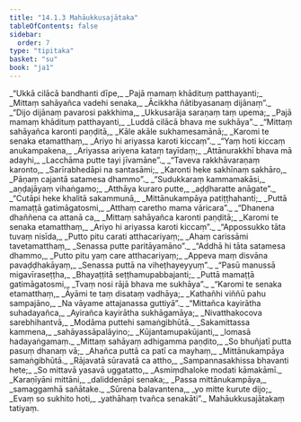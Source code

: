 ```yaml
---
title: "14.1.3 Mahāukkusajātaka"
tableOfContents: false
sidebar:
  order: 7
type: "tipitaka"
basket: "su"
book: "ja1"
---
```



<DynamicBreadcrumb />

<Division number="44" book="ja1" bookNo="22" page="142">

<Paragraph number="2593" type="verses" book="ja1">
_“Ukkā cilācā bandhanti dīpe,_  
_Pajā mamaṃ khādituṃ patthayanti;_  
_Mittaṃ sahāyañca vadehi senaka,_  
_Ācikkha ñātibyasanaṃ dijānaṃ”._  

</Paragraph>

</Division>
<Division number="45" book="ja1" bookNo="22" page="142">

<Paragraph number="2594" type="verses" book="ja1">
_“Dijo dijānaṃ pavarosi pakkhima,_  
_Ukkusarāja saraṇaṃ taṃ upema;_  
_Pajā mamaṃ khādituṃ patthayanti,_  
_Luddā cilācā bhava me sukhāya”._  

</Paragraph>

</Division>
<Division number="46" book="ja1" bookNo="22" page="142">

<Paragraph number="2595" type="verses" book="ja1">
_“Mittaṃ sahāyañca karonti paṇḍitā,_  
_Kāle akāle sukhamesamānā;_  
_Karomi te senaka etamatthaṃ,_  
_Ariyo hi ariyassa karoti kiccaṃ”._  

</Paragraph>

</Division>
<Division number="47" book="ja1" bookNo="22" page="142">

<Paragraph number="2596" type="verses" book="ja1">
_“Yaṃ hoti kiccaṃ anukampakena,_  
_Ariyassa ariyena kataṃ tayīdaṃ;_  
_Attānurakkhī bhava mā adayhi,_  
_Lacchāma putte tayi jīvamāne”._  

</Paragraph>

</Division>
<Division number="48" book="ja1" bookNo="22" page="142">

<Paragraph number="2597" type="verses" book="ja1">
_“Taveva rakkhāvaraṇaṃ karonto,_  
_Sarīrabhedāpi na santasāmi;_  
_Karonti heke sakhīnaṃ sakhāro,_  
_Pāṇaṃ cajantā satamesa dhammo”._  

</Paragraph>

</Division>
<Division number="49" book="ja1" bookNo="22" page="142">

<Paragraph number="2598" type="verses" book="ja1">
_“Sudukkaraṃ kammamakāsi,_  
_aṇḍajāyaṃ vihaṅgamo;_  
_Atthāya kuraro putte,_  
_aḍḍharatte anāgate”._  

</Paragraph>

</Division>
<Division number="50" book="ja1" bookNo="22" page="142">

<Paragraph number="2599" type="verses" book="ja1">
_“Cutāpi heke khalitā sakammunā,_  
_Mittānukampāya patiṭṭhahanti;_  
_Puttā mamaṭṭā gatimāgatosmi,_  
_Atthaṃ caretho mama vāricara”._  

</Paragraph>

</Division>
<Division number="51" book="ja1" bookNo="22" page="142">

<Paragraph number="2600" type="verses" book="ja1">
_“Dhanena dhaññena ca attanā ca,_  
_Mittaṃ sahāyañca karonti paṇḍitā;_  
_Karomi te senaka etamatthaṃ,_  
_Ariyo hi ariyassa karoti kiccaṃ”._  

</Paragraph>

</Division>
<Division number="52" book="ja1" bookNo="22" page="143">

<Paragraph number="2601" type="verses" book="ja1">
_“Appossukko tāta tuvaṃ nisīda,_  
_Putto pitu carati atthacariyaṃ;_  
_Ahaṃ carissāmi tavetamatthaṃ,_  
_Senassa putte paritāyamāno”._  

</Paragraph>

</Division>
<Division number="53" book="ja1" bookNo="22" page="143">

<Paragraph number="2602" type="verses" book="ja1">
_“Addhā hi tāta satamesa dhammo,_  
_Putto pitu yaṃ care atthacariyaṃ;_  
_Appeva maṃ disvāna pavaḍḍhakāyaṃ,_  
_Senassa puttā na viheṭhayeyyuṃ”._  

</Paragraph>

</Division>
<Division number="54" book="ja1" bookNo="22" page="143">

<Paragraph number="2603" type="verses" book="ja1">
_“Pasū manussā migavīraseṭṭha,_  
_Bhayaṭṭitā seṭṭhamupabbajanti;_  
_Puttā mamaṭṭā gatimāgatosmi,_  
_Tvaṃ nosi rājā bhava me sukhāya”._  

</Paragraph>

</Division>
<Division number="55" book="ja1" bookNo="22" page="143">

<Paragraph number="2604" type="verses" book="ja1">
_“Karomi te senaka etamatthaṃ,_  
_Āyāmi te taṃ disataṃ vadhāya;_  
_Kathañhi viññū pahu sampajāno,_  
_Na vāyame attajanassa guttiyā”._  

</Paragraph>

</Division>
<Division number="56" book="ja1" bookNo="22" page="143">

<Paragraph number="2605" type="verses" book="ja1">
_“Mittañca kayirātha suhadayañca,_  
_Ayirañca kayirātha sukhāgamāya;_  
_Nivatthakocova sarebhihantvā,_  
_Modāma puttehi samaṅgibhūtā._  

</Paragraph>

</Division>
<Division number="57" book="ja1" bookNo="22" page="143">

<Paragraph number="2606" type="verses" book="ja1">
_Sakamittassa kammena,_  
_sahāyassāpalāyino;_  
_Kūjantamupakūjanti,_  
_lomasā hadayaṅgamaṃ._  

</Paragraph>

</Division>
<Division number="58" book="ja1" bookNo="22" page="162">

<Paragraph number="2607" type="verses" book="ja1">
_Mittaṃ sahāyaṃ adhigamma paṇḍito,_  
_So bhuñjatī putta pasuṃ dhanaṃ vā;_  
_Ahañca puttā ca patī ca mayhaṃ,_  
_Mittānukampāya samaṅgibhūtā._  

</Paragraph>

</Division>
<Division number="59" book="ja1" bookNo="22" page="144">

<Paragraph number="2608" type="verses" book="ja1">
_Rājavatā sūravatā ca attho,_  
_Sampannasakhissa bhavanti hete;_  
_So mittavā yasavā uggatatto,_  
_Asmiṃdhaloke modati kāmakāmī._  

</Paragraph>

</Division>
<Division number="60" book="ja1" bookNo="22" page="144">

<Paragraph number="2609" type="verses" book="ja1">
_Karaṇīyāni mittāni,_  
_daliddenāpi senaka;_  
_Passa mittānukampāya,_  
_samaggamhā sañātake._  

</Paragraph>

</Division>
<Division number="61" book="ja1" bookNo="22" page="144">

<Paragraph number="2610" type="verses" book="ja1">
_Sūrena balavantena,_  
_yo mitte kurute dijo;_  
_Evaṃ so sukhito hoti,_  
_yathāhaṃ tvañca senakāti”._  


</Paragraph>
</Division>

<Paragraph number="2611" type="center" book="ja1">
Mahāukkusajātakaṃ tatiyaṃ.
</Paragraph>